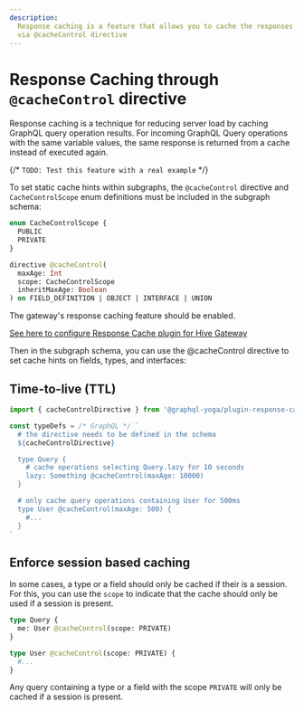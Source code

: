 ```yaml
---
description:
  Response caching is a feature that allows you to cache the responses of your GraphQL Mesh Gateway
  via @cacheControl directive
---
```



# Response Caching through `@cacheControl` directive

Response caching is a technique for reducing server load by caching GraphQL query operation results.
For incoming GraphQL Query operations with the same variable values, the same response is returned
from a cache instead of executed again.

{/* `TODO: Test this feature with a real example` */}

To set static cache hints within subgraphs, the `@cacheControl` directive and `CacheControlScope`
enum definitions must be included in the subgraph schema:

```graphql
enum CacheControlScope {
  PUBLIC
  PRIVATE
}

directive @cacheControl(
  maxAge: Int
  scope: CacheControlScope
  inheritMaxAge: Boolean
) on FIELD_DEFINITION | OBJECT | INTERFACE | UNION
```

<Callout>
  The gateway's response caching feature should be enabled.

[See here to configure Response Cache plugin for Hive Gateway](/v1/serve/features/performance/response-caching)

</Callout>

Then in the subgraph schema, you can use the @cacheControl directive to set cache hints on fields,
types, and interfaces:

## Time-to-live (TTL)

```ts filenmae="Response Cache configuration with TTL using @cacheControl directive"
import { cacheControlDirective } from '@graphql-yoga/plugin-response-cache'

const typeDefs = /* GraphQL */ `
  # the directive needs to be defined in the schema
  ${cacheControlDirective}

  type Query {
    # cache operations selecting Query.lazy for 10 seconds
    lazy: Something @cacheControl(maxAge: 10000)
  }

  # only cache query operations containing User for 500ms
  type User @cacheControl(maxAge: 500) {
    #...
  }
`
```

## Enforce session based caching

In some cases, a type or a field should only be cached if their is a session. For this, you can use
the `scope` to indicate that the cache should only be used if a session is present.

```graphql
type Query {
  me: User @cacheControl(scope: PRIVATE)
}

type User @cacheControl(scope: PRIVATE) {
  #...
}
```

Any query containing a type or a field with the scope `PRIVATE` will only be cached if a session is
present.
